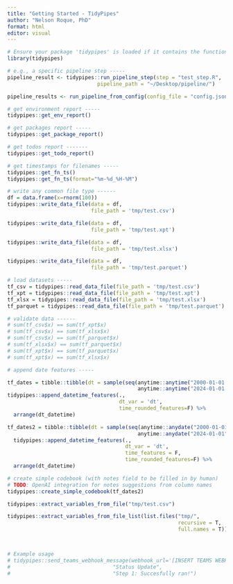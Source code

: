 ```yaml
---
title: "Getting Started - TidyPipes"
author: "Nelson Roque, PhD"
format: html
editor: visual
---
```


```r


# Ensure your package 'tidypipes' is loaded if it contains the function `run_pipeline_step`
library(tidypipes)

# e.g., a specific pipeline step -----
pipeline_result <- tidypipes::run_pipeline_step(step = "test_step.R",
                             pipeline_path = "~/Desktop/pipeline/")

pipeline_results <- run_pipeline_from_config(config_file = "config.json")

# get environment report -----
tidypipes::get_env_report()

# get packages report -----
tidypipes::get_package_report()

# get todos report -------
tidypipes::get_todo_report()

# get timestamps for filenames -----
tidypipes::get_fn_ts()
tidypipes::get_fn_ts(format="%m-%d_%H-%M")

# write any common file type ------
df = data.frame(x=rnorm(100))
tidypipes::write_data_file(data = df,
                           file_path = 'tmp/test.csv')

tidypipes::write_data_file(data = df,
                           file_path = 'tmp/test.xpt')

tidypipes::write_data_file(data = df,
                           file_path = 'tmp/test.xlsx')

tidypipes::write_data_file(data = df,
                           file_path = 'tmp/test.parquet')

# load datasets -----
tf_csv = tidypipes::read_data_file(file_path = 'tmp/test.csv')
tf_xpt = tidypipes::read_data_file(file_path = 'tmp/test.xpt')
tf_xlsx = tidypipes::read_data_file(file_path = 'tmp/test.xlsx')
tf_parquet = tidypipes::read_data_file(file_path = 'tmp/test.parquet')

# validate data ------
# sum(tf_csv$x) == sum(tf_xpt$x)
# sum(tf_csv$x) == sum(tf_xlsx$x)
# sum(tf_csv$x) == sum(tf_parquet$x)
# sum(tf_xlsx$x) == sum(tf_parquet$x)
# sum(tf_xpt$x) == sum(tf_parquet$x)
# sum(tf_xpt$x) == sum(tf_xlsx$x)

# append date features -----

tf_dates = tibble::tibble(dt = sample(seq(anytime::anytime("2000-01-01 00:00:00"),
                                          anytime::anytime("2024-01-01 00:00:00"), 1), 100)) %>%
tidypipes::append_datetime_features(.,
                                    dt_var = 'dt',
                                    time_rounded_features=F) %>%
  arrange(dt_datetime)

tf_dates2 = tibble::tibble(dt = sample(seq(anytime::anydate("2000-01-01"),
                                          anytime::anydate("2024-01-01"), 1), 100)) %>%
  tidypipes::append_datetime_features(.,
                                      dt_var = 'dt',
                                      time_features = F,
                                      time_rounded_features=F) %>%
  arrange(dt_datetime)

# create simple codebook (with notes field to be filled in by human)
# TODO: OpenAI integration for notes suggestions from column names
tidypipes::create_simple_codebook(tf_dates2)

tidypipes::extract_variables_from_file("tmp/test.csv")

tidypipes::extract_variables_from_file_list(list.files("tmp/",
                                                       recursive = T,
                                                       full.names = T))



# Example usage
# tidypipes::send_teams_webhook_message(webhook_url='[INSERT TEAMS WEBHOOK URL]',
#                                 "Status Update",
#                                 "Step 1: Succesfully ran!")



```
